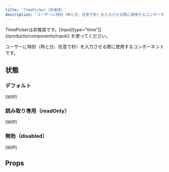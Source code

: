 ```yaml
---
title: 'TimePicker（非推奨）'
description: 'ユーザーに時刻（時と分、任意で秒）を入力させる際に使用するコンポーネントです。'
---
```



<BaseColumn>
  <ResponseMessage type="warning">
    <span>TimePickerは非推奨です。[Input[type="time"]](/products/components/input/) を使ってください。</span>
  </ResponseMessage>
</BaseColumn>

ユーザーに時刻（時と分、任意で秒）を入力させる際に使用するコンポーネントです。

## 状態

### デフォルト

[WIP]

### 読み取り専用（readOnly）

[WIP]

### 無効（disabled）

[WIP]

## Props

<ComponentPropsTable name="TimePicker" />
